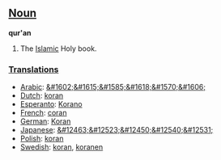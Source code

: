 == [[Noun]] ==

'''qur'an'''
#The [[Islamic]] Holy book.

=== [[Translations]] ===
*[[Arabic]]: [[&#1602;&#1615;&#1585;&#1618;&#1570;&#1606;]]
*[[Dutch]]: [[koran]]
*[[Esperanto]]: [[Korano]]
*[[French]]: [[coran]]
*[[German]]: [[Koran]]
*[[Japanese]]: [[&#12463;&#12523;&#12450;&#12540;&#12531;]]
*[[Polish]]: [[koran]]
*[[Swedish]]: [[koran]], [[koranen]]